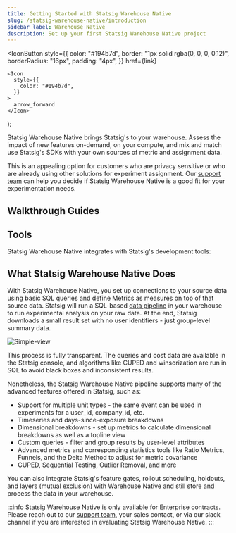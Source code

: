 ```yaml
---
title: Getting Started with Statsig Warehouse Native
slug: /statsig-warehouse-native/introduction
sidebar_label: Warehouse Native
description: Set up your first Statsig Warehouse Native project
---
```




  <IconButton
    style={{
      color: "#194b7d",
      border: "1px solid rgba(0, 0, 0, 0.12)",
      borderRadius: "16px",
      padding: "4px",
    }}
    href={link}
  >
    <Icon
      style={{
        color: "#194b7d",
      }}
    >
      arrow_forward
    </Icon>
  </IconButton>
);

Statsig Warehouse Native brings Statsig's to your warehouse. Assess the impact of new features on-demand, on your compute, and mix and match use Statsig's SDKs with your own sources of metric and assignment data.

This is an appealing option for customers who are privacy sensitive or who are already using other solutions for experiment assignment. Our [support team](mailto:support@statsig.com) can help you decide if Statsig Warehouse Native is a good fit for your experimentation needs.

## Walkthrough Guides

<div
  style={{
    display: "flex",
    flexWrap: "wrap",
  }}
>
  <OutlinedCard
    title="Connect Your Warehouse"
    icon="warehouse"
    description="Connect Statsig to your warehouse to start analyzing experiments"
    link="guides/connect"
  ></OutlinedCard>
  <OutlinedCard
    title="Create Metrics"
    icon="speed"
    description="Connect to a metric source and configure metrics for analysis in Statsig"
    link="guides/metric-sources"
  ></OutlinedCard>
  <OutlinedCard
    title="Start an Experiment"
    icon="science"
    description="Connect to your assignment data in minutes, and start testing hypotheses"
    link="guides/assignment-sources"
  ></OutlinedCard>
  <OutlinedCard
    title="Run Pulse"
    icon="assessment"
    description="Calculate and explore experiment results in your warehouse"
    link="guides/pulse"
  ></OutlinedCard>
  <OutlinedCard
    title="Use Statsig SDKs"
    icon="flaky"
    description="Use Statsig's SDK to get easy event logging and rich features like holdouts and mutual exclusion. Export events to your warehouse for analysis"
    link="guides/sdks"
  ></OutlinedCard>
  <OutlinedCard
    title="Run a Proof of Concept"
    icon="biotech"
    description="Run a Proof of Concept with Statsig's Warehouse Native solution to validate your use cases"
    link="guides/running_a_poc"
  ></OutlinedCard>
</div>

## Tools

Statsig Warehouse Native integrates with Statsig's development tools:

<div
  style={{
    display: "flex",
    flexWrap: "wrap",
  }}
>
  <OutlinedCard
    title="Feature Gates"
    icon="tune"
    description="Control access to new functionality and automatically measure how it’s performing with an A/B test before you ship"
    link="/feature-gates/working-with"
  ></OutlinedCard>
  <OutlinedCard
    title="Dynamic Configs"
    icon="dns"
    description="Dynamically configure user experience with configuration parameters instead of hard-coded constants"
    link="/dynamic-config"
  ></OutlinedCard>
  <OutlinedCard
    title="Segments"
    icon="donut_small"
    description="Define a reusable set of rules to target a group of users"
    link="/segments"
  ></OutlinedCard>
  <OutlinedCard
    title="Experiments+"
    icon="science"
    description="Run sophisticated experiments with multiple variants (A/B/n tests) or mutual exclusion"
    link="/experiments-plus/working-with"
  ></OutlinedCard>
  <OutlinedCard
    title="Users"
    icon="people"
    description="View users exposed to all gate checks and events logged with Statsig"
    link="/users"
  ></OutlinedCard>
  <OutlinedCard
    title="Pulse"
    icon="assessment"
    description="View how your experiments impact your metrics"
    link="statsig-warehouse-native/guides/pulse"
  ></OutlinedCard>
  <OutlinedCard
    title="Insights"
    icon="donut_small"
    description="View all experiments that have impacted a metric"
    link="/insights"
  ></OutlinedCard>
  <OutlinedCard
    title="Holdouts"
    icon="flaky"
    description="Measure the cumulative impact of all features shipped over a period of time"
    link="/holdouts"
  ></OutlinedCard>
</div>

## What Statsig Warehouse Native Does

With Statsig Warehouse Native, you set up connections to your source data using basic SQL queries and define Metrics as measures on top of that source data. Statsig will run a SQL-based [data pipeline](analysis-tools/pipeline-overview.md) in your warehouse to run experimental analysis on your raw data. At the end, Statsig downloads a small result set with no user identifiers - just group-level summary data.

![Simple-view](https://github.com/statsig-io/docs/blob/1414e58409d099e82d82971aff83f3e8daf44ebb/static/img/Warehouse%20Native%20Data%20Flow.png)

This process is fully transparent. The queries and cost data are available in the Statsig console, and algorithms like CUPED and winsorization are run in SQL to avoid black boxes and inconsistent results.

Nonetheless, the Statsig Warehouse Native pipeline supports many of the advanced features offered in Statsig, such as:

- Support for multiple unit types - the same event can be used in experiments for a user_id, company_id, etc.
- Timeseries and days-since-exposure breakdowns
- Dimensional breakdowns - set up metrics to calculate dimensional breakdowns as well as a topline view
- Custom queries - filter and group results by user-level attributes
- Advanced metrics and corresponding statistics tools like Ratio Metrics, Funnels, and the Delta Method to adjust for metric covariance
- CUPED, Sequential Testing, Outlier Removal, and more

You can also integrate Statsig's feature gates, rollout scheduling, holdouts, and layers (mutual exclusion) with Warehouse Native and still store and process the data in your warehouse.

:::info
Statsig Warehouse Native is only available for Enterprise contracts. Please reach out to our [support team](mailto:support@statsig.com), your sales contact, or via our slack channel if you are interested in evaluating Statsig Warehouse Native.
:::
